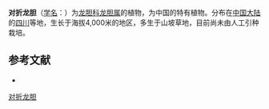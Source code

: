 {{Speciesbox
| name = 对折龙胆
| status = 
| status_system = 
| image =
| genus = Gentiana
| species = condupulicata
| authority = T. N. Ho
}}

'''对折龙胆'''（[[学名|学名]]：{{lang|la|''Gentiana condupulicata''}}）为[[龙胆科|龙胆科]][[龙胆属|龙胆属]]的植物，为中国的特有植物。分布在[[中国大陆|中国大陆]]的[[四川|四川]]等地，生长于海拔4,000米的地区，多生于山坡草地，目前尚未由人工引种栽培。

== 参考文献 ==
<div class="references-small">
* {{cite web| url =http://www.bioinfo.cn/db05/KmzwSpecies.php?action=view&id=9335| title =对折龙胆| work =《中国高等植物数据库全库》| publisher =中国科学院微生物研究所| author =昆明植物研究所| accessdate =2009-02-24| deadurl =yes| archiveurl =https://web.archive.org/web/20160305050922/http://www.bioinfo.cn/db05/KmzwSpecies.php?action=view&id=9335| archivedate =2016-03-05}}
</div>

[[Category:龙胆属|对折龙胆]]


{{植物小作品}}